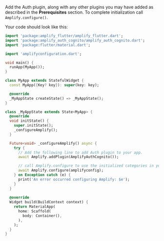 Add the Auth plugin, along with any other plugins you may have added as described in the **Prerequisites** section. To complete initialization call `Amplify.configure()`.

Your code should look like this:

```dart
import 'package:amplify_flutter/amplify_flutter.dart';
import 'package:amplify_auth_cognito/amplify_auth_cognito.dart';
import 'package:flutter/material.dart';

import 'amplifyconfiguration.dart';

void main() {
  runApp(MyApp());
}

class MyApp extends StatefulWidget {
  const MyApp({Key? key}): super(key: key);

  @override
  _MyAppState createState() => _MyAppState();
}

class _MyAppState extends State<MyApp> {
  @override
  void initState() {
    super.initState();
    _configureAmplify();
  }

  Future<void> _configureAmplify() async {
    try {
      // Add the following line to add Auth plugin to your app.
      await Amplify.addPlugin(AmplifyAuthCognito());

      // call Amplify.configure to use the initialized categories in your app
      await Amplify.configure(amplifyconfig);
    } on Exception catch (e) {
      print('An error occurred configuring Amplify: $e');
    }
  }
  
  @override
  Widget build(BuildContext context) {
    return MaterialApp(
      home: Scaffold(
        body: Container(),
      ),
    );
  }
}
```
